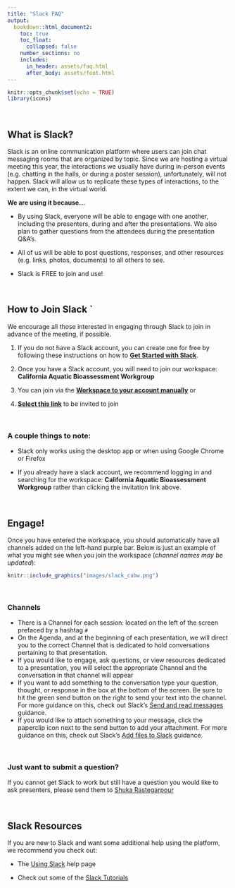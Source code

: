 ```yaml
---
title: "Slack FAQ"
output:
  bookdown::html_document2:
    toc: true
    toc_float:
      collapsed: false
    number_sections: no
    includes:
      in_header: assets/faq.html
      after_body: assets/foot.html
---
```


```r
knitr::opts_chunk$set(echo = TRUE)
library(icons)
```


<style>
  .title{
    display: none;
  }
</style>


<br>

##  What is Slack?

Slack is an online communication platform where users can join chat messaging rooms that are organized by topic. Since we are hosting a virtual meeting this year, the interactions we usually have during in-person events (e.g. chatting in the halls, or during a poster session), unfortunately, will not happen. Slack will allow us to replicate these types of interactions, to the extent we can, in the virtual world. 

**We are using it because...**

 - By using Slack, everyone will be able to engage with one another, including the presenters, during and after the presentations. We also plan to gather questions from the attendees during the presentation Q&A’s.
 
 - All of us will be able to post questions, responses, and other resources (e.g. links, photos, documents) to all others to see.
 
 - Slack is FREE to join and use!

<br>

##  How to Join Slack `

We encourage all those interested in engaging through Slack to join in advance of the meeting, if possible. 

 1.	If you do not have a Slack account, you can create one for free by following these instructions on how to **[Get Started with Slack](https://slack.com/help/articles/218080037-Getting-started-for-new-members)**.

 2.	Once you have a Slack account, you will need to join our workspace: **California Aquatic Bioassessment Workgroup**

 3.	You can join via the **[Workspace to your account manually](https://slack.com/help/articles/212675257-Join-a-Slack-workspace)** or
 4. **[Select this link](https://join.slack.com/t/californiaaqu-nb73845/shared_invite/zt-h8ddy0hj-2XCZh90D7udsU_9cQPpi8Q)** to be invited to join

<br>

### **A couple things to note:**


 - Slack only works using the desktop app or when using Google Chrome or Firefox
 
 - If you already have a slack account, we recommend logging in and searching for the workspace: **California Aquatic Bioassessment Workgroup** rather than clicking the invitation link above. 
 

<br>

##  Engage! 

Once you have entered the workspace, you should automatically have all channels added on the left-hand purple bar. Below is just an example of what you might see when you join the workspace (*channel names may be updated*):
<br>

```r

knitr::include_graphics("images/slack_cabw.png")

```

<br>

### Channels

 - There is a Channel for each session: located on the left of the screen prefaced by a hashtag `#`
 - On the Agenda, and at the beginning of each presentation, we will direct you to the correct Channel that is dedicated to hold conversations pertaining to that presentation.
 - If you would like to engage, ask questions, or view resources dedicated to a presentation, you will select the appropriate Channel and the conversation in that channel will appear
 - If you want to add something to the conversation type your question, thought, or response in the box at the bottom of the screen. Be sure to hit the green send button on the right to send your text into the channel. For more guidance on this, check out Slack’s [Send and read messages](https://slack.com/help/articles/201457107-Send-and-read-messages) guidance.
 - If you would like to attach something to your message, click the paperclip icon next to the send button to add your attachment. For more guidance on this, check out Slack’s [Add files to Slack](https://slack.com/help/articles/201330736-Add-files-to-Slack) guidance.

<br>

### Just want to submit a question?

If you cannot get Slack to work but still have a question you would like to ask presenters, please send them to <a href="mailto:Shuka.Rastegarpour@waterboards.ca.gov">Shuka Rastegarpour</a>

<br>

##  Slack Resources 

If you are new to Slack and want some additional help using the platform, we recommend you check out:

 - The [Using Slack](https://slack.com/help/categories/200111606) help page

 - Check out some of the [Slack Tutorials](https://slack.com/resources/using-slack/slack-tutorials)

